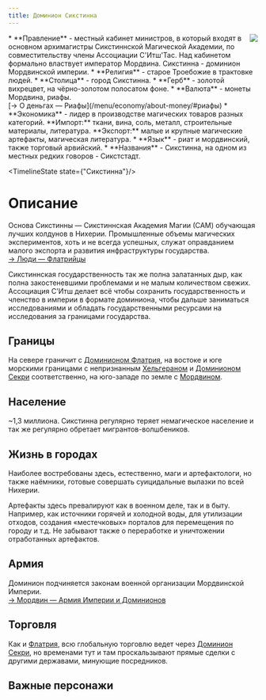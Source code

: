 ```yaml
---
title: Доминион Сикстинна
---
```


<ButtonCover cover src="pic.jpg" title="Доминион Сикстинна" authorHref="https://www.artstation.com/andreasrocha" author="Andreas Rocha"/>
<BlockquoteBox text>
    <img src="../emblems/sixtinna.png" style="float: right; max-width: 200px;"/>
    * **Правление** - местный кабинет министров, в который входят в основном архимагистры Сикстиннской Магической Академии, по совместительству члены Ассоциации С'Итш'Тас. Над кабинетом формально властвует император Мордвина. Сикстинна - доминион Мордвинской империи.
    * **Религия** - старое Троебожие в трактовке людей.
    * **Столица** - город Сикстинна.
    * **Герб** - золотой вихрецвет, на чёрно-золотом полосатом фоне.
    * **Валюта** - монеты Мордвина, риафы. <br/> [→ О деньгах — Риафы](/menu/economy/about-money/#риафы)
    * **Экономика** - лидер в производстве магических товаров разных категорий. 
    **Импорт:** ткани, вина, соль, металл, строительные материалы, литература.   
    **Экспорт:** малые и крупные магические артефакты, магическая литература.
    * **Язык** - риат и мордвинский, также торговый арвийский.
    * **Названия** - Сикстинна, на одном из местных редких говоров - Сикстстадт.
</BlockquoteBox>

<TimelineState state={"Сикстинна"}/>

# Описание
Основа Сикстинны — Сикстиннская Академия Магии (САМ) обучающая лучших колдунов в Нихерии. Промышленные объемы магических экспериментов, хоть и не всегда успешных, служат оправданием малого экспорта и развития инфраструктуры государства. 
<br/> [→ Люди — Флатрийцы](/menu/guidebook/races/humans#флатрийцы) 

Сикстиннская государственность так же полна залатанных дыр, как полна закостеневшими проблемами и не малым количеством свежих. Ассоциация С'Итш делает всё чтобы сохранить государственность и членство в империи в формате доминиона, чтобы дальше заниматься исследованиями и обладать государственными ресурсами на исследования за границами государства.

## Границы
На севере граничит с [Доминионом Флатрия](/menu/navigation/states/flatria), на востоке и юге морскими границами с непризнанным [Хельгераном](/menu/navigation/states/helgeran) и [Доминионом Секри](/menu/navigation/states/sekri) соответственно, на юго-западе по земле с [Мордвином](/menu/navigation/states/mordwin).

## Население
~1,3 миллиона. Сикстинна регулярно теряет немагическое население и так же регулярно обретает мигрантов-волшбеников.

## Жизнь в городах
Наиболее востребованы здесь, естественно, маги и артефактологи, но также наёмники, готовые совершать суицидальные вылазки по всей Нихерии.

Артефакты здесь превалируют как в военном деле, так и в быту. Например, как источники горячей и холодной воды, для утилизации отходов, создания «местечковых» порталов для перемещения по городу и т.д. Не забывают также о переработке и уничтожении отработанных артефактов. 

## Армия
Доминион подчиняется законам военной организации Мордвинской Империи. <br/>
[ → Мордвин — Армия Империи и Доминионов](/menu/navigation/states/mordwin/#армия-империи-и-доминионов)

## Торговля
Как и [Флатрия](/menu/navigation/states/flatria), всю глобальную торговлю ведет через [Доминион Секри](/menu/navigation/states/sekri), но временами тут и там проскальзывают прямые сделки с другими державами, минующие посредников.

## Важные персонажи
<CharacterList stateFilter="Сикстинна"/> 